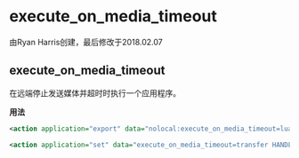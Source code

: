 # execute_on_media_timeout 

由Ryan Harris创建，最后修改于2018.02.07

## execute_on_media_timeout

在远端停止发送媒体并超时时执行一个应用程序。

**用法**

```xml
<action application="export" data="nolocal:execute_on_media_timeout=lua oops_timeout.lua ${uuid}"/>
```

```xml
<action application="set" data="execute_on_media_timeout=transfer HANDLE_MEDIA_TIMEOUT XML default"/>
```